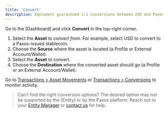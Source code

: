 ```yaml
---
title: 'Convert'
description: Implement guaranteed 1:1 conversions between USD and Paxos-supported stablecoins.
---
```



Go to the [Dashboard] and click **Convert** in the top-right corner.

1. Select the **Asset** _to convert from_. For example, select USD to convert to a Paxos-issued stablecoin.
1. Choose the **Source** where the asset is located (a Profile or External Account/Wallet).
1. Select the **Asset** to convert.
1. Choose the **Destination** where the converted asset should go (a Profile or an External Account/Wallet).

Go to [Transactions > Asset Movements](https://dashboard.paxos.com/dashboard/transactions/asset-movements) or [Transactions > Conversions](https://dashboard.paxos.com/dashboard/transactions/conversions) to monitor activity.

> Can't find the right conversion options?
> The desired option may not be supported by the [Entity] or by the Paxos platform.
> Reach out to your [Entity Manager](/dashboard/roles#entity-manager) or [contact us](https://support.paxos.com/hc/en-us/requests/new) for help. 
